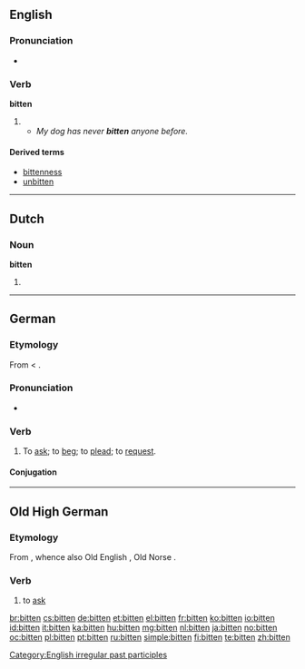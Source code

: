 {{also|Bitten}}
==English==

===Pronunciation===
* {{IPA|/ˈbɪtən/}}
*: {{rhymes|ɪtən}}

===Verb===
'''bitten'''

# {{past participle of|[[bite]]}}
#* ''My dog has never '''bitten''' anyone before.''

====Derived terms====
* [[bittenness]]
* [[unbitten]]

[[Category:English irregular past participles]]

----

==Dutch==

===Noun===
'''bitten'''

# {{plural of|[[bit]]|lang=nl}}

----

==German==

===Etymology===
From {{etyl|goh|de}} {{term|bitten|lang=goh}} < {{proto|Germanic|bidjanan|lang=de}}.

===Pronunciation===
* {{audio|De-at-bitten.ogg|audio (Austria)}}

===Verb===
{{de-verb}}

# {{transitive|or|intransitive}} To [[ask]]; to [[beg]]; to [[plead]]; to [[request]].

====Conjugation====
{{de-conj-strong|bitt|bat|gebeten|h|e||bät|a}}

----

==Old High German==

===Etymology===
From {{proto|Germanic|bidjanan|lang=goh}}, whence also Old English {{term|biddan|lang=ang}}, Old Norse {{term|biðja|lang=non}}.

===Verb===
{{infl|goh|verb}}

# to [[ask]]

[[br:bitten]]
[[cs:bitten]]
[[de:bitten]]
[[et:bitten]]
[[el:bitten]]
[[fr:bitten]]
[[ko:bitten]]
[[io:bitten]]
[[id:bitten]]
[[it:bitten]]
[[ka:bitten]]
[[hu:bitten]]
[[mg:bitten]]
[[nl:bitten]]
[[ja:bitten]]
[[no:bitten]]
[[oc:bitten]]
[[pl:bitten]]
[[pt:bitten]]
[[ru:bitten]]
[[simple:bitten]]
[[fi:bitten]]
[[te:bitten]]
[[zh:bitten]]